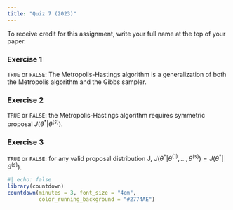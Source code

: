 ```yaml
---
title: "Quiz 7 (2023)"
---
```


To receive credit for this assignment, write your full name at the top of your paper.

### Exercise 1

`TRUE` or `FALSE`: The Metropolis-Hastings algorithm is a generalization of both the Metropolis algorithm and the Gibbs sampler.

### Exercise 2

`TRUE` or `FALSE`: the Metropolis-Hastings algorithm requires symmetric proposal $J(\theta^* | \theta^{(s)})$.

### Exercise 3

`TRUE` or `FALSE`: for any valid proposal distribution J, $J(\theta^* | \theta^{(1)}, \ldots, \theta^{(s)}) = J(\theta^* | \theta^{(s)})$. 

```r
#| echo: false
library(countdown)
countdown(minutes = 3, font_size = "4em",
          color_running_background = "#2774AE")
```

